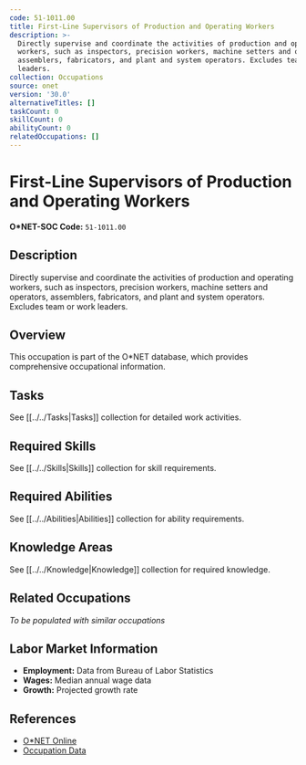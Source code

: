 ```yaml
---
code: 51-1011.00
title: First-Line Supervisors of Production and Operating Workers
description: >-
  Directly supervise and coordinate the activities of production and operating
  workers, such as inspectors, precision workers, machine setters and operators,
  assemblers, fabricators, and plant and system operators. Excludes team or work
  leaders.
collection: Occupations
source: onet
version: '30.0'
alternativeTitles: []
taskCount: 0
skillCount: 0
abilityCount: 0
relatedOccupations: []
---
```

# First-Line Supervisors of Production and Operating Workers

**O*NET-SOC Code:** `51-1011.00`

## Description

Directly supervise and coordinate the activities of production and operating workers, such as inspectors, precision workers, machine setters and operators, assemblers, fabricators, and plant and system operators. Excludes team or work leaders.

## Overview

This occupation is part of the O*NET database, which provides comprehensive occupational information.

## Tasks

See [[../../Tasks|Tasks]] collection for detailed work activities.

## Required Skills

See [[../../Skills|Skills]] collection for skill requirements.

## Required Abilities

See [[../../Abilities|Abilities]] collection for ability requirements.

## Knowledge Areas

See [[../../Knowledge|Knowledge]] collection for required knowledge.

## Related Occupations

*To be populated with similar occupations*

## Labor Market Information

- **Employment:** Data from Bureau of Labor Statistics
- **Wages:** Median annual wage data
- **Growth:** Projected growth rate

## References

- [O*NET Online](https://www.onetonline.org/link/summary/51-1011.00)
- [Occupation Data](https://www.onetcenter.org/)
